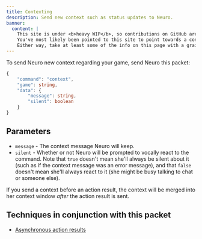 ```yaml
---
title: Contexting
description: Send new context such as status updates to Neuro.
banner:
  content: |
    This site is under <b>heavy WIP</b>, so contributions on GitHub are much appreciated!
    You've most likely been pointed to this site to point towards a concept, or something.
    Either way, take at least some of the info on this page with a grain of salt, and also don't expect much info since it's very incomplete on content.
---
```



To send Neuro new context regarding your game, send Neuro this packet:

```ts
{
    "command": "context",
    "game": string,
    "data": {
        "message": string,
        "silent": boolean
    }
}
```

## Parameters

- `message` - The context message Neuro will keep.
- `silent` - Whether or not Neuro will be prompted to vocally react to the command. Note that `true` doesn't mean she'll always be silent about it (such as if the context message was an error message), and that `false` doesn't mean she'll always react to it (she might be busy talking to chat or someone else).

<Aside>

If you send a context before an action result, the context will be merged into her context window *after* the action result is sent.

</Aside>

## Techniques in conjunction with this packet

- [Asynchronous action results](/neuro-sdk-docs/base/techniques/async_action_results)
